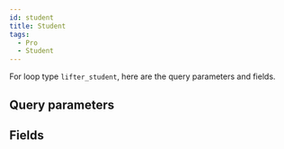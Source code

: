 ```yaml
---
id: student
title: Student
tags:
  - Pro
  - Student
---
```


For loop type `lifter_student`, here are the query parameters and fields.

## Query parameters

<QueryArgsList args={json.query_args} />

## Fields

<FieldsList fields={json.fields} />
